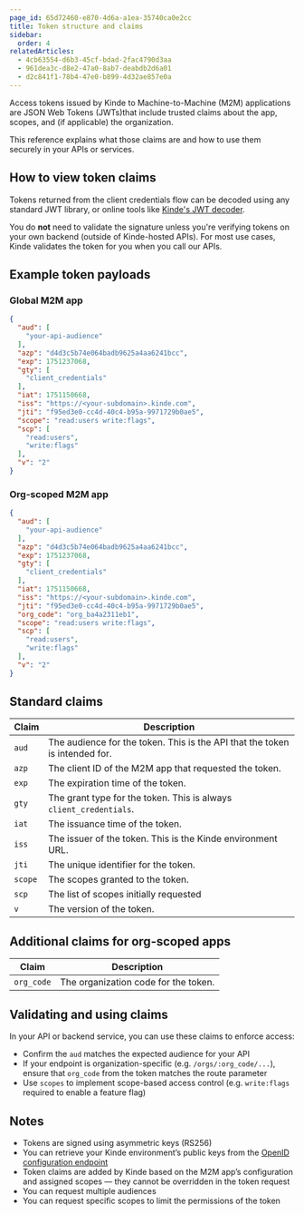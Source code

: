 ```yaml
---
page_id: 65d72460-e870-4d6a-a1ea-35740ca0e2cc
title: Token structure and claims
sidebar:
  order: 4
relatedArticles:
  - 4cb63554-d6b3-45cf-bdad-2fac4790d3aa
  - 961dea3c-d8e2-47a0-8ab7-deabdb2d6a01
  - d2c841f1-78b4-47e0-b899-4d32ae857e0a
---
```


Access tokens issued by Kinde to Machine-to-Machine (M2M) applications are JSON Web Tokens (JWTs)that include trusted claims about the app, scopes, and (if applicable) the organization.

This reference explains what those claims are and how to use them securely in your APIs or services.

## How to view token claims

Tokens returned from the client credentials flow can be decoded using any standard JWT library, or online tools like [Kinde's JWT decoder](https://kinde.com/tools/online-jwt-decoder/).

You do **not** need to validate the signature unless you're verifying tokens on your own backend (outside of Kinde-hosted APIs). For most use cases, Kinde validates the token for you when you call our APIs.

## Example token payloads

### Global M2M app

```json
{
  "aud": [
    "your-api-audience"
  ],
  "azp": "d4d3c5b74e064badb9625a4aa6241bcc",
  "exp": 1751237068,
  "gty": [
    "client_credentials"
  ],
  "iat": 1751150668,
  "iss": "https://<your-subdomain>.kinde.com",
  "jti": "f95ed3e0-cc4d-40c4-b95a-9971729b0ae5",
  "scope": "read:users write:flags",
  "scp": [
    "read:users",
    "write:flags"
  ],
  "v": "2"
}
```

### Org-scoped M2M app

```json
{
  "aud": [
    "your-api-audience"
  ],
  "azp": "d4d3c5b74e064badb9625a4aa6241bcc",
  "exp": 1751237068,
  "gty": [
    "client_credentials"
  ],
  "iat": 1751150668,
  "iss": "https://<your-subdomain>.kinde.com",
  "jti": "f95ed3e0-cc4d-40c4-b95a-9971729b0ae5",
  "org_code": "org_ba4a2311eb1",
  "scope": "read:users write:flags",
  "scp": [
    "read:users",
    "write:flags"
  ],
  "v": "2"
}
```

## Standard claims

| Claim | Description |
|-------|-------------|
| `aud` | The audience for the token. This is the API that the token is intended for. |
| `azp` | The client ID of the M2M app that requested the token. |
| `exp` | The expiration time of the token. |
| `gty` | The grant type for the token. This is always `client_credentials`. |
| `iat` | The issuance time of the token. |
| `iss` | The issuer of the token. This is the Kinde environment URL. |
| `jti` | The unique identifier for the token. |
| `scope` | The scopes granted to the token. |
| `scp` | The list of scopes initially requested |
| `v` | The version of the token. |

## Additional claims for org-scoped apps

| Claim | Description |
|-------|-------------|
| `org_code` | The organization code for the token. |



## Validating and using claims

In your API or backend service, you can use these claims to enforce access:

- Confirm the `aud` matches the expected audience for your API
- If your endpoint is organization-specific (e.g. `/orgs/:org_code/...`), ensure that `org_code` from the token matches the route parameter
- Use `scopes` to implement scope-based access control (e.g. `write:flags` required to enable a feature flag)

## Notes

- Tokens are signed using asymmetric keys (RS256)
- You can retrieve your Kinde environment’s public keys from the [OpenID configuration endpoint](https://your-subdomain.kinde.com/.well-known/openid-configuration)
- Token claims are added by Kinde based on the M2M app’s configuration and assigned scopes — they cannot be overridden in the token request
- You can request multiple audiences
- You can request specific scopes to limit the permissions of the token
